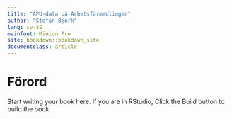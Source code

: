 ```yaml
---
title: "APU-data på Arbetsförmedlingen"
author: "Stefan Björk"
lang: sv-SE
mainfont: Minion Pro
site: bookdown::bookdown_site
documentclass: article
---
```


# Förord {-}

Start writing your book here. If you are in RStudio,
Click the Build button to build the book.

